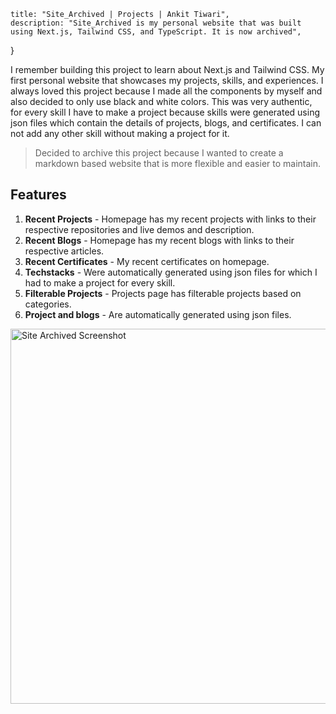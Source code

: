     title: "Site_Archived | Projects | Ankit Tiwari",
    description: "Site_Archived is my personal website that was built using Next.js, Tailwind CSS, and TypeScript. It is now archived",
}

I remember building this project to learn about Next.js and Tailwind CSS. My first personal website that showcases my projects, skills, and experiences.
I always loved this project because I made all the components by myself and also decided to only use black and white colors.
This was very authentic, for every skill I have to make a project because skills were generated using json files which contain the details of projects, blogs, and certificates.
I can not add any other skill without making a project for it.

> Decided to archive this project because I wanted to create a markdown based website that is more flexible and easier to maintain.

## Features
1. **Recent Projects** - Homepage has my recent projects with links to their respective repositories and live demos and description.
1. **Recent Blogs** - Homepage has my recent blogs with links to their respective articles.
1. **Recent Certificates** - My recent certificates on homepage.
1. **Techstacks** - Were automatically generated using json files for which I had to make a project for every skill.
1. **Filterable Projects** - Projects page has filterable projects based on categories.
1. **Project and blogs** - Are automatically generated using json files.
<Image link="/images/site_archived1.png" alt="Site Archived Screenshot" height="600" width="1000" />